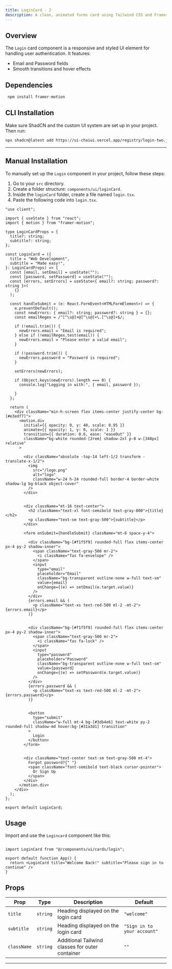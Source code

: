 ```yaml
---
title: LoginCard - 2
description: A clean, animated forms card using Tailwind CSS and Framer Motion.
---
```






## Overview

The `Login` card component is a responsive and styled UI element for handling user authentication. It features:

- Email and Password fields  
- Smooth transitions and hover effects


<ComponentPreview code={LoginCardcode}>
  <LoginCardShow></LoginCardShow>
</ComponentPreview>

## Dependencies
```bash
 npm install framer-motion
```

## CLI Installation

Make sure ShadCN and the custom UI system are set up in your project. Then run:

```bash
npx shadcn@latest add https://ui-chaiui.vercel.app/registry/login-two.json
```
---

## Manual Installation

To manually set up the `Login` component in your project, follow these steps:

1. Go to your `src` directory.
2. Create a folder structure: `components/ui/loginCard`.
3. Inside the `loginCard` folder, create a file named `login.tsx`.
4. Paste the following code into `login.tsx`.

```tsx
"use client";

import { useState } from "react";
import { motion } from "framer-motion";

type LoginCardProps = {
  title?: string;
  subtitle?: string;
};

const LoginCard = ({
  title = "Web Development",
  subtitle = "Made easy!",
}: LoginCardProps) => {
  const [email, setEmail] = useState("");
  const [password, setPassword] = useState("");
  const [errors, setErrors] = useState<{ email?: string; password?: string }>(
    {}
  );

  const handleSubmit = (e: React.FormEvent<HTMLFormElement>) => {
    e.preventDefault();
    const newErrors: { email?: string; password?: string } = {};
    const emailRegex = /^[^\s@]+@[^\s@]+\.[^\s@]+$/;

    if (!email.trim()) {
      newErrors.email = "Email is required";
    } else if (!emailRegex.test(email)) {
      newErrors.email = "Please enter a valid email";
    }

    if (!password.trim()) {
      newErrors.password = "Password is required";
    }

    setErrors(newErrors);

    if (Object.keys(newErrors).length === 0) {
      console.log("Logging in with:", { email, password });

    }
  };

  return (
    <div className="min-h-screen flex items-center justify-center bg-[#e3edf7]">
      <motion.div
        initial={{ opacity: 0, y: 40, scale: 0.95 }}
        animate={{ opacity: 1, y: 0, scale: 1 }}
        transition={{ duration: 0.6, ease: "easeOut" }}
        className="bg-white rounded-[2rem] shadow-2xl p-8 w-[340px] relative"
      >

        <div className="absolute -top-14 left-1/2 transform -translate-x-1/2">
          <img
            src="/logo.png"
            alt="logo"
            className="w-24 h-24 rounded-full border-4 border-white shadow-lg bg-black object-cover"
          />
        </div>


        <div className="mt-16 text-center">
          <h2 className="text-xl font-semibold text-gray-800">{title}</h2>
          <p className="text-sm text-gray-500">{subtitle}</p>
        </div>

        <form onSubmit={handleSubmit} className="mt-6 space-y-4">

          <div className="bg-[#f1f5f9] rounded-full flex items-center px-4 py-2 shadow-inner">
            <span className="text-gray-500 mr-2">
              <i className="fas fa-envelope" />
            </span>
            <input
              type="email"
              placeholder="Email"
              className="bg-transparent outline-none w-full text-sm"
              value={email}
              onChange={(e) => setEmail(e.target.value)}
            />
          </div>
          {errors.email && (
            <p className="text-xs text-red-500 ml-2 -mt-2">{errors.email}</p>
          )}


          <div className="bg-[#f1f5f9] rounded-full flex items-center px-4 py-2 shadow-inner">
            <span className="text-gray-500 mr-2">
              <i className="fas fa-lock" />
            </span>
            <input
              type="password"
              placeholder="Password"
              className="bg-transparent outline-none w-full text-sm"
              value={password}
              onChange={(e) => setPassword(e.target.value)}
            />
          </div>
          {errors.password && (
            <p className="text-xs text-red-500 ml-2 -mt-2">{errors.password}</p>
          )}


          <button
            type="submit"
            className="w-full mt-4 bg-[#3db4e6] text-white py-2 rounded-full shadow-md hover:bg-[#31a3d1] transition"
          >
            Login
          </button>
        </form>


        <div className="text-center text-sm text-gray-500 mt-4">
          Forgot password?{" "}
          <span className="font-semibold text-black cursor-pointer">
            Or Sign Up
          </span>
        </div>
      </motion.div>
    </div>
  );
};

export default LoginCard;

```
## Usage
Import and use the `Logincard` component like this:
```tsx

import LoginCard from "@/components/ui/cards/login";

export default function App() {
  return <LoginCard title="Welcome Back!" subtitle="Please sign in to continue" />
}

```

## Props

| **Prop**    | **Type**   | **Description**                                  | **Default**                  |
|-------------|------------|--------------------------------------------------|------------------------------|
| `title`     | `string`   | Heading displayed on the login card              | `"welcome"`  |
| `subtitle`     | `string`   | Heading displayed on the login card              | `"Sign in to your account"`  |
| `className` | `string`   | Additional Tailwind classes for outer container  | `""`                         |

---